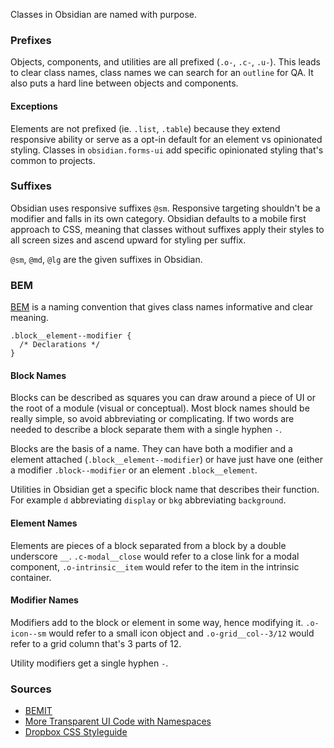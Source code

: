 Classes in Obsidian are named with purpose.

### Prefixes

Objects, components, and utilities are all prefixed (`.o-`, `.c-`, `.u-`). This leads to clear class names, class names we can search for an `outline` for QA. It also puts a hard line between objects and components.

#### Exceptions

Elements are not prefixed (ie. `.list`, `.table`) because they extend responsive ability or serve as a opt-in default for an element vs opinionated styling. Classes in `obsidian.forms-ui` add specific opinionated styling that's common to projects.

### Suffixes

Obsidian uses responsive suffixes `@sm`. Responsive targeting shouldn't be a modifier and falls in its own category. Obsidian defaults to a mobile first approach to CSS, meaning that classes without suffixes apply their styles to all screen sizes and ascend upward for styling per suffix.

`@sm`, `@md`, `@lg` are the given suffixes in Obsidian.

### BEM

[BEM](https://en.bem.info/) is a naming convention that gives class names informative and clear meaning.

```
.block__element--modifier {
  /* Declarations */
}
```

#### Block Names

Blocks can be described as squares you can draw around a piece of UI or the root of a module (visual or conceptual). Most block names should be really simple, so avoid abbreviating or complicating. If two words are needed to describe a block separate them with a single hyphen `-`.

Blocks are the basis of a name. They can have both a modifier and a element attached (`.block__element--modifier`) or have just have one (either a modifier `.block--modifier` or an element `.block__element`.

Utilities in Obsidian get a specific block name that describes their function. For example `d` abbreviating `display` or `bkg` abbreviating `background`.

#### Element Names

Elements are pieces of a block separated from a block by a double underscore `__`. `.c-modal__close` would refer to a close link for a modal component, `.o-intrinsic__item` would refer to the item in the intrinsic container.

#### Modifier Names

Modifiers add to the block or element in some way, hence modifying it. `.o-icon--sm` would refer to a small icon object and `.o-grid__col--3/12` would refer to a grid column that's 3 parts of 12.

Utility modifiers get a single hyphen `-`.

### Sources

- [BEMIT](http://csswizardry.com/2015/08/bemit-taking-the-bem-naming-convention-a-step-further/)
- [More Transparent UI Code with Namespaces](http://csswizardry.com/2015/03/more-transparent-ui-code-with-namespaces/)
- [Dropbox CSS Styleguide](https://github.com/dropbox/css-style-guide)